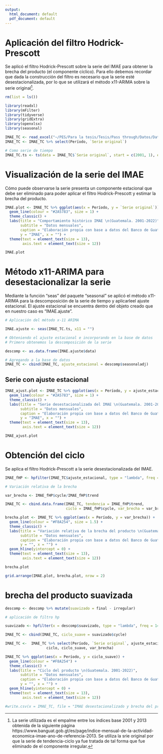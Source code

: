 ```yaml
---
output:
  html_document: default
  pdf_document: default
---
```

# Aplicación del filtro Hodrick-Prescott

Se aplicó el filtro Hodrick-Prescott sobre la serie del IMAE para obtener la brecha del producto (el componente cíclico). Para ello debemos recordar que dada la construcción del filtro es necesario que la serie esté desestacionalizada, por lo que se utilizará el método x11-ARIMA sobre la serie original[^1].

```r

rm(list = ls())

library(readxl)
library(mFilter)
library(tidyverse)
library(gridExtra)
library(openxlsx)
library(seasonal)

IMAE_TC <- read_excel("~/PES/Para la tesis/Tesis/Pass through/Datos/Datos.xlsx", sheet = "IMAE", range = "A1:C258")
IMAE_TC <- IMAE_TC %>% select(Período, `Serie original`)

# Como serie de tiempo
IMAE_TC.ts <- ts(data = IMAE_TC$`Serie original`, start = c(2001, 1), end = c(2022, 5), frequency = 12)
```

# Visualización de la serie del IMAE

Cómo puede observarse la serie presenta un componente estacional que debe ser eliminado para poder aplicar el filtro Hodrick-Prescott y estimar la brecha del producto.

```r

IMAE.plot <- IMAE_TC %>% ggplot(aes(x = Período, y = `Serie original`)) +
  geom_line(colour = "#2A5783", size = 1) +
  theme_classic() +
  labs(title = "Comportamiento histórico IMAE \n(Guatemala. 2001-2022)",
       subtitle = "Datos mensuales",
       caption = "Elaboración propia con base a datos del Banco de Guatemala", 
       y = "IMAE", x = "") +
  theme(text = element_text(size = 13),
        axis.text = element_text(size = 12))

IMAE.plot
```

# Método x11-ARIMA para desestacionalizar la serie

Mediante la función "seas" del paquete "seasonal" se aplicó el método x11-ARIMA para la descomposición de la serie de tiempo y aplicarleel ajuste estacional. El ajuste estacional se encuentra dentro del objeto creado que en nuestro caso es "IMAE.ajuste".

```r

# Aplicación del método x-11 ARIMA

IMAE.ajuste <- seas(IMAE_TC.ts, x11 = "")

# Obteniendo el ajuste estacional e incorporando en la base de datos
# Primero obtenemos la descomposición de la serie

descomp <- as.data.frame(IMAE.ajuste$data)

# Agregando a la base de datos
IMAE_TC <- cbind(IMAE_TC, ajuste_estacional = descomp$seasonaladj)
```

## Serie con ajuste estacional

```r

IMAE_ajust.plot <- IMAE_TC %>% ggplot(aes(x = Período, y = ajuste_estacional)) +
  geom_line(colour = "#2A5783", size = 1) +
  theme_classic() +
  labs(title = "Serie desestacionalizada del IMAE \n(Guatemala. 2001-2022)",
       subtitle = "Datos mensuales",
       caption = "Elaboración propia con base a datos del Banco de Guatemala", 
       y = "IMAE", x = "") +
  theme(text = element_text(size = 13),
        axis.text = element_text(size = 12))

IMAE_ajust.plot

```

# Obtención del ciclo
Se aplica el filtro Hodrick-Prescott a la serie desestacionalizada del IMAE.

```r

IMAE_fHP <- hpfilter(IMAE_TC$ajuste_estacional, type = "lambda", freq = 14400)

# Variación relativa de la brecha

var_brecha <- IMAE_fHP$cycle/IMAE_fHP$trend

IMAE_TC <- cbind.data.frame(IMAE_TC, tendencia = IMAE_fHP$trend, 
                            ciclo = IMAE_fHP$cycle, var_brecha = var_brecha)

```


```r

brecha.plot <- IMAE_TC %>% ggplot(aes(x = Período, y = var_brecha)) +
  geom_line(colour = "#F8A254", size = 1.5) +
  theme_classic() +
  labs(title = "Variación relativa de la brecha del producto \n(Guatemala. 2001-2022)",
       subtitle = "Datos mensuales",
       caption = "Elaboración propia con base a datos del Banco de Guatemala", 
       y = "", x = "") +
  geom_hline(yintercept = 0) +
  theme(text = element_text(size = 13),
        axis.text = element_text(size = 12))

brecha.plot
```

```r

grid.arrange(IMAE.plot, brecha.plot, nrow = 2)

```

# brecha del producto suavizada

```r

descomp <- descomp %>% mutate(suavizado = final - irregular)

# aplicación de filtro hp

suavizado <- hpfilter(x = descomp$suavizado, type = "lambda", freq = 14400)

IMAE_TC <- cbind(IMAE_TC, ciclo_suave = suavizado$cycle)

IMAE_TC <-  IMAE_TC %>% select(Período, `Serie original`, ajuste_estacional, tendencia,
                   ciclo, ciclo_suave, var_brecha)

IMAE_TC %>% ggplot(aes(x = Período, y = ciclo_suave)) +
  geom_line(colour = "#F8A254") +
  theme_classic() +
  labs(title = "Ciclo del producto \n(Guatemala. 2001-2022)",
       subtitle = "Datos mensuales",
       caption = "Elaboración propia con base a datos del Banco de Guatemala", 
       y = "", x = "") +
  geom_hline(yintercept = 0) +
  theme(text = element_text(size = 13),
        axis.text = element_text(size = 12))

```


```r

#write.csv(x = IMAE_TC, file = "IMAE desestacionalizado y brecha del producto.csv")

```


[^1]:La serie utilizada es el empalme entre los índices base 2001 y 2013 obtenida de la siguiente página https://www.banguat.gob.gt/es/page/indice-mensual-de-la-actividad-economica-imae-ano-de-referencia-2013. Se utiliza la srie original por que la serie de tendencia-ciclo ya fue tratada de tal forma que fue eliminado de el componente irregular.